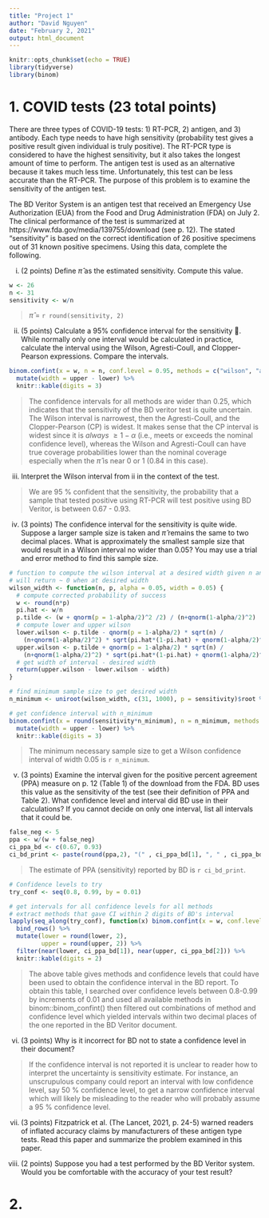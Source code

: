```yaml
---
title: "Project 1"
author: "David Nguyen"
date: "February 2, 2021"
output: html_document
---
```


```r
knitr::opts_chunk$set(echo = TRUE)
library(tidyverse)
library(binom)
```

# 1. COVID tests (23 total points)

There are three types of COVID-19 tests: 1) RT-PCR, 2) antigen, and 3) antibody. Each type needs to have high sensitivity (probability test gives a positive result given individual is truly positive). The RT-PCR type is considered to have the highest sensitivity, but it also takes the longest amount of time to perform. The antigen test is used as an alternative because it takes much less time. Unfortunately, this test can be less accurate than the RT-PCR. The purpose of this problem is to examine the sensitivity of the antigen test.

The BD Veritor System is an antigen test that received an Emergency Use Authorization (EUA) from the Food and Drug Administration (FDA) on July 2. The clinical performance of the test is summarized at https://www.fda.gov/media/139755/download (see p. 12). The stated “sensitivity” is based on the correct identification of 26 positive specimens out of 31 known positive specimens. Using this data, complete the following. 

i)	(2 points) Define $\hat\pi$  as the estimated sensitivity. Compute this value.  

```r
w <- 26
n <- 31
sensitivity <- w/n
```

>$\hat\pi$ = `r round(sensitivity, 2)`

ii)	(5 points) Calculate a 95% confidence interval for the sensitivity . While normally only one interval would be calculated in practice, calculate the interval using the Wilson, Agresti-Coull, and Clopper-Pearson expressions. Compare the intervals.  

```r
binom.confint(x = w, n = n, conf.level = 0.95, methods = c("wilson", "ac", "exact")) %>% # Clopper-Peason is "exact"
  mutate(width = upper - lower) %>%
  knitr::kable(digits = 3)
```

>The confidence intervals for all methods are wider than 0.25, which indicates that the sensitivity of the BD veritor test is quite uncertain. The Wilson interval is narrowest, then the Agresti-Coull, and the Clopper-Pearson (CP) is widest. It makes sense that the CP interval is widest since it is *always* $\geq 1-\alpha$ (i.e., meets or exceeds the nominal confidence level), whereas the Wilson and Agresti-Coull can have true coverage probabilities lower than the nominal coverage especially when the $\hat \pi$ is near 0 or 1 (0.84 in this case).

iii. Interpret the Wilson interval from ii in the context of the test.

>We are 95 % confident that the sensitivity, the probability that a sample that tested positive using RT-PCR will test positive using BD Veritor, is between 0.67 - 0.93.

iv)	(3 points) The confidence interval for the sensitivity is quite wide. Suppose a larger sample size is taken and $\hat \pi$ remains the same to two decimal places. What is approximately the smallest sample size that would result in a Wilson interval no wider than 0.05? You may use a trial and error method to find this sample size.    

```r
# function to compute the wilson interval at a desired width given n and p
# will return ~ 0 when at desired width
wilson_width <- function(n, p, alpha = 0.05, width = 0.05) {
  # compute corrected probability of success
  w <- round(n*p)
  pi.hat <- w/n
  p.tilde <- (w + qnorm(p = 1-alpha/2)^2 /2) / (n+qnorm(1-alpha/2)^2)
  # compute lower and upper wilson
  lower.wilson <- p.tilde - qnorm(p = 1-alpha/2) * sqrt(n) / 
    (n+qnorm(1-alpha/2)^2) * sqrt(pi.hat*(1-pi.hat) + qnorm(1-alpha/2)^2/(4*n))
  upper.wilson <- p.tilde + qnorm(p = 1-alpha/2) * sqrt(n) / 
    (n+qnorm(1-alpha/2)^2) * sqrt(pi.hat*(1-pi.hat) + qnorm(1-alpha/2)^2/(4*n))
  # get width of interval - desired width
  return(upper.wilson - lower.wilson - width)
}

# find minimum sample size to get desired width
n_minimum <- uniroot(wilson_width, c(31, 1000), p = sensitivity)$root %>% ceiling()

# get confidence interval with n_minimum
binom.confint(x = round(sensitivity*n_minimum), n = n_minimum, methods = "wilson") %>% 
  mutate(width = upper - lower) %>%
  knitr::kable(digits = 3)
```

>The minimum necessary sample size to get a Wilson confidence interval of width 0.05 is `r n_minimum`.

v)	(3 points) Examine the interval given for the positive percent agreement (PPA) measure on p. 12 (Table 1) of the download from the FDA. BD uses this value as the sensitivity of the test (see their definition of PPA and Table 2). What confidence level and interval did BD use in their calculations? If you cannot decide on only one interval, list all intervals that it could be. 

```r
false_neg <- 5
ppa <- w/(w + false_neg)
ci_ppa_bd <- c(0.67, 0.93)
ci_bd_print <- paste(round(ppa,2), "(" , ci_ppa_bd[1], ", " , ci_ppa_bd[2], ")")

```

>The estimate of PPA (sensitivity) reported by BD is `r ci_bd_print`.

```r
# Confidence levels to try
try_conf <- seq(0.8, 0.99, by = 0.01)

# get intervals for all confidence levels for all methods
# extract methods that gave CI within 2 digits of BD's interval
lapply(seq_along(try_conf), function(x) binom.confint(x = w, conf.level = try_conf[x], n = (false_neg + w), methods = "all" ) %>% add_column(`confidence level` = try_conf[x])) %>%
  bind_rows() %>%
  mutate(lower = round(lower, 2),
         upper = round(upper, 2)) %>%
  filter(near(lower, ci_ppa_bd[1]), near(upper, ci_ppa_bd[2])) %>%
  knitr::kable(digits = 2)
```

>The above table gives methods and confidence levels that could have been used to obtain the confidence interval in the BD report. To obtain this table, I searched over confidence levels between 0.8-0.99 by increments of 0.01 and used all available methods in binom::binom_confint() then filtered out combinations of method and confidence level which yielded intervals within two decimal places of the one reported in the BD Veritor document.

vi.	(3 points) Why is it incorrect for BD not to state a confidence level in their document? 

>If the confidence interval is not reported it is unclear to reader how to interpret the uncertainty is sensitivity estimate. For instance, an unscrupulous company could report an interval with low confidence level, say 50 % confidence level, to get a narrow confidence interval which will likely be misleading to the reader who will probably assume a 95 % confidence level.

vii.	
(3 points) Fitzpatrick et al. (The Lancet, 2021, p. 24-5) warned readers of inflated accuracy claims by manufacturers of
these antigen type tests. Read this paper and summarize the problem examined in this paper. 

viii.	(2 points) Suppose you had a test performed by the BD Veritor system. Would you be comfortable with the accuracy of your test result? 



# 2. 